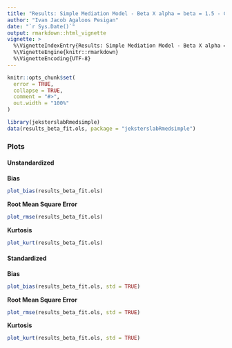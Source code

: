 ```yaml
---
title: "Results: Simple Mediation Model - Beta X alpha = beta = 1.5 - Complete Data - Fit Ordinary Least Squares"
author: "Ivan Jacob Agaloos Pesigan"
date: "`r Sys.Date()`"
output: rmarkdown::html_vignette
vignette: >
  %\VignetteIndexEntry{Results: Simple Mediation Model - Beta X alpha = beta = 1.5 - Complete Data - Fit Ordinary Least Squares}
  %\VignetteEngine{knitr::rmarkdown}
  %\VignetteEncoding{UTF-8}
---
```


```r
knitr::opts_chunk$set(
  error = TRUE,
  collapse = TRUE,
  comment = "#>",
  out.width = "100%"
)
```

```r
library(jeksterslabRmedsimple)
data(results_beta_fit.ols, package = "jeksterslabRmedsimple")
```

### Plots

#### Unstandardized

**Bias**

```r
plot_bias(results_beta_fit.ols)
```

**Root Mean Square Error**

```r
plot_rmse(results_beta_fit.ols)
```

**Kurtosis**

```r
plot_kurt(results_beta_fit.ols)
```

#### Standardized

**Bias**

```r
plot_bias(results_beta_fit.ols, std = TRUE)
```

**Root Mean Square Error**

```r
plot_rmse(results_beta_fit.ols, std = TRUE)
```

**Kurtosis**

```r
plot_kurt(results_beta_fit.ols, std = TRUE)
```
